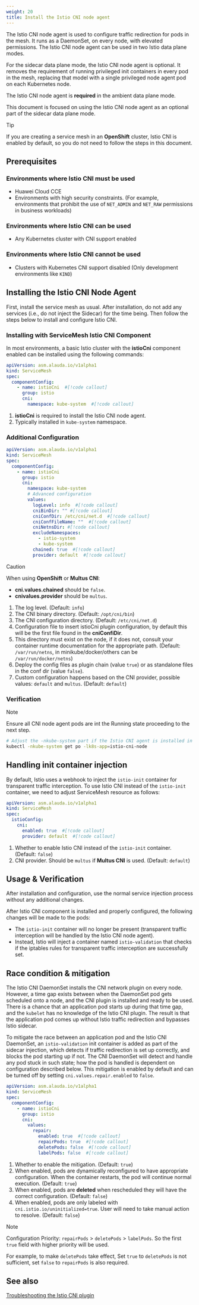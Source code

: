 ```yaml
---
weight: 20
title: Install the Istio CNI node agent
---
```


The Istio CNI node agent is used to configure traffic redirection for pods in the mesh.
It runs as a DaemonSet, on every node, with elevated permissions.
The Istio CNI node agent can be used in two Istio data plane modes.

For the sidecar data plane mode, the Istio CNI node agent is optional.
It removes the requirement of running privileged init containers in every pod in the mesh,
replacing that model with a single privileged node agent pod on each Kubernetes node.

The Istio CNI node agent is **required** in the ambient data plane mode.

This document is focused on using the Istio CNI node agent as an optional part of the sidecar data plane mode.

> [!TIP]
>
> If you are creating a service mesh in an **OpenShift** cluster, Istio CNI is enabled by default, so you do not need to follow the steps in this document.

## Prerequisites

### Environments where Istio CNI must be used

- Huawei Cloud CCE
- Environments with high security constraints. (For example, environments that prohibit the use of `NET_ADMIN` and `NET_RAW` permissions in business workloads)

### Environments where Istio CNI can be used

- Any Kubernetes cluster with CNI support enabled

### Environments where Istio CNI cannot be used

- Clusters with Kubernetes CNI support disabled (Only development environments like `KIND`)

## Installing the Istio CNI Node Agent

First, install the service mesh as usual. After installation, do not add any services (i.e., do not inject the Sidecar) for the time being. Then follow the steps below to install and configure Istio CNI.

### Installing with ServiceMesh Istio CNI Component

In most environments, a basic Istio cluster with the **istioCni** component enabled can be installed using the following commands:

```yaml
apiVersion: asm.alauda.io/v1alpha1
kind: ServiceMesh
spec:
  componentConfig:
    - name: istioCni  #[!code callout]
      group: istio
      cni:
        namespace: kube-system  #[!code callout]
```

<Callouts>

1. **istioCni** is required to install the Istio CNI node agent.
2. Typically installed in `kube-system` namespace.

</Callouts>

### Additional Configuration

```yaml
apiVersion: asm.alauda.io/v1alpha1
kind: ServiceMesh
spec:
  componentConfig:
    - name: istioCni
      group: istio
      cni:
        namespace: kube-system
        # Advanced configuration
        values:
          logLevel: info  #[!code callout]
          cniBinDir: "" #[!code callout]
          cniConfDir: /etc/cni/net.d  #[!code callout]
          cniConfFileName: ""  #[!code callout]
          cniNetnsDir: #[!code callout]
          excludeNamespaces:
            - istio-system
            - kube-system
          chained: true  #[!code callout]
          provider: default  #[!code callout]
```

<Callouts>

> [!CAUTION]
>
> When using **OpenShift** or **Multus CNI**:
>
> - **cni.values.chained** should be `false`.
> - **cnivalues.provider** should be `multus`.

1. The log level. (Default: `info`)
2. The CNI binary directory. (Default: `/opt/cni/bin`)
3. The CNI configuration directory. (Default: `/etc/cni/net.d`)
4. Configuration file to insert istioCni plugin configuration, by default this will be the first file found in the **cniConfiDir**.
5. This directory must exist on the node, if it does not, consult your container runtime documentation for the appropriate path. (Default: `/var/run/netns`, in minikube/docker/others can be `/var/run/docker/netns`)
6. Deploy the config files as plugin chain (value `true`) or as standalone files in the conf dir (value `false`).
7. Custom configuration happens based on the CNI provider, possible values: `default` and `multus`. (Default: `default`)

</Callouts>

### Verification

> [!NOTE]
> Ensure all CNI node agent pods are int the Running state proceeding to the next step.

```bash
# Adjust the -nkube-system part if the Istio CNI agent is installed in another namespace:
kubectl -nkube-system get po -lk8s-app=istio-cni-node
```

## Handling init container injection

By default, Istio uses a webhook to inject the `istio-init` container for transparent traffic interception.
To use Istio CNI instead of the `istio-init` container, we need to adjust ServiceMesh resource as follows:

```yaml
apiVersion: asm.alauda.io/v1alpha1
kind: ServiceMesh
spec:
  istioConfig:
    cni:
      enabled: true  #[!code callout]
      provider: default  #[!code callout]
```

<Callouts>

1. Whether to enable Istio CNI instead of the `istio-init` container. (Default: `false`)
2. CNI provider. Should be `multus` if **Multus CNI** is used. (Default: `default`)

</Callouts>

## Usage & Verification

After installation and configuration, use the normal service injection process without any additional changes.

After Istio CNI component is installed and properly configured, the following changes will be made to the pods:

- The `istio-init` container will no longer be present (transparent traffic interception will be handled by the Istio CNI node agent).
- Instead, Istio will inject a container named `istio-validation` that checks if the iptables rules for transparent traffic interception are successfully set.

## Race condition & mitigation

The Istio CNI DaemonSet installs the CNI network plugin on every node. However, a time gap exists between when the
DaemonSet pod gets scheduled onto a node, and the CNI plugin is installed and ready to be used.
There is a chance that an application pod starts up during that time gap, and the `kubelet` has no knowledge of
the Istio CNI plugin.
The result is that the application pod comes up without Istio traffic redirection and bypasses Istio sidecar.

To mitigate the race between an application pod and the Istio CNI DaemonSet, an `istio-validation` init container
is added as part of the sidecar injection, which detects if traffic redirection is set up correctly, and blocks the
pod starting up if not.
The CNI DaemonSet will detect and handle any pod stuck in such state; how the pod is handled is dependent on
configuration described below.
This mitigation is enabled by default and can be turned off by setting `cni.values.repair.enabled` to `false`.


```yaml
apiVersion: asm.alauda.io/v1alpha1
kind: ServiceMesh
spec:
  componentConfig:
    - name: istioCni
      group: istio
      cni:
        values:
          repair:
            enabled: true  #[!code callout]
            repairPods: true  #[!code callout]
            deletePods: false  #[!code callout]
            labelPods: false  #[!code callout]
```

<Callouts>

1. Whether to enable the mitigation. (Default: `true`)
2. When enabled, pods are dynamically reconfigured to have appropriate configuration. When the container restarts, the pod will continue normal execution. (Default: `true`)
3. When enabled, pods are **deleted** when rescheduled they will have the correct configuration. (Default: `false`)
4. When enabled, pods are only labeled with `cni.istio.io/uninitialized=true`. User will need to take manual action to resolve. (Default: `false`)

</Callouts>

> [!NOTE]
>
> Configuration Priority: `repairPods` > `deletePods` > `labelPods`. So the first `true` field with higher priority will be used.
>
> For example, to make `deletePods` take effect, Set `true` to `deletePods` is not sufficient, set `false` to `repairPods` is also required.

## See also

[Troubleshooting the Istio CNI plugin](../../faq/troubleshooting-istio-cni.mdx)
